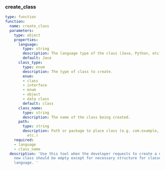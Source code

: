 
### create_class
```yaml
type: function
function:
  name: create_class
  parameters:
    type: object
    properties:
      language:
        type: string
        description: The language type of the class (Java, Python, etc).
        default: Java
      class_type:
        type: enum
        description: The type of class to create.
        enum:
        - class
        - interface
        - enum
        - object
        - data class
        default: class
      class_name:
        type: string
        description: The name of the class being created.
      path:
        type: string
        description: Path or package to place class (e.g. com.example, src/utils/,
          etc.)
    required:
    - language
    - class_name
  description: 'Use this tool when the developer requests to create a new class. The
    new class should be empty except for necessary structure for classes of the given
    language. '
```